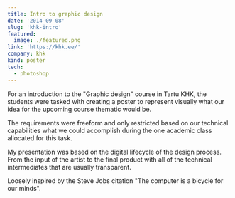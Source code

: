 ```yaml
---
title: Intro to graphic design
date: '2014-09-08'
slug: 'khk-intro'
featured:
  image: ./featured.png
link: 'https://khk.ee/'
company: khk
kind: poster
tech:
  - photoshop
---
```


For an introduction to the "Graphic design" course in Tartu KHK, the students were tasked with creating a poster to represent visually what our idea for the upcoming course thematic would be.

The requirements were freeform and only restricted based on our technical capabilities what we could accomplish during the one academic class allocated for this task.

My presentation was based on the digital lifecycle of the design process. From the input of the artist to the final product with all of the technical intermediates that are usually transparent.

Loosely inspired by the Steve Jobs citation "The computer is a bicycle for our minds".
